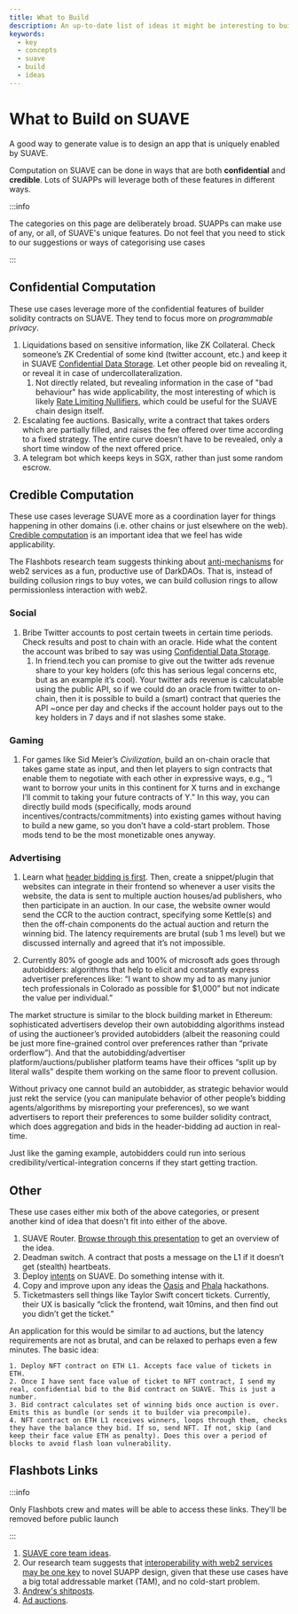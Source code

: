 ```yaml
---
title: What to Build
description: An up-to-date list of ideas it might be interesting to build on SUAVE
keywords:
  - key
  - concepts
  - suave
  - build
  - ideas
---
```


# What to Build on SUAVE

A good way to generate value is to design an app that is uniquely enabled by SUAVE.

Computation on SUAVE can be done in ways that are both **confidential** and **credible**. Lots of SUAPPs will leverage both of these features in different ways.

:::info

The categories on this page are deliberately broad. SUAPPs can make use of any, or all, of SUAVE's unique features. Do not feel that you need to stick to our suggestions or ways of categorising use cases

:::

## Confidential Computation

These use cases leverage more of the confidential features of builder solidity contracts on SUAVE. They tend to focus more on *programmable privacy*.

1. Liquidations based on sensitive information, like ZK Collateral. Check someone’s ZK Credential of some kind (twitter account, etc.) and keep it in SUAVE [Confidential Data Storage](/technical/specs/rigil/confidential-data-store). Let other people bid on revealing it, or reveal it in case of undercollateralization.
    1. Not directly related, but revealing information in the case of "bad behaviour" has wide applicability, the most interesting of which is likely [Rate Limiting Nullifiers](https://vac.dev/publications), which could be useful for the SUAVE chain design itself.
2. Escalating fee auctions. Basically, write a contract that takes orders which are partially filled, and raises the fee offered over time according to a fixed strategy. The entire curve doesn’t have to be revealed, only a short time window of the next offered price.
3. A telegram bot which keeps keys in SGX, rather than just some random escrow.


## Credible Computation

These use cases leverage SUAVE more as a coordination layer for things happening in other domains (i.e. other chains or just elsewhere on the web). [Credible computation](https://hackmd.io/@sxysun/ccdwtf) is an important idea that we feel has wide applicability. 

The Flashbots research team suggests thinking about [anti-mechanisms](https://www.youtube.com/watch?v=5v_wBkrIJhs) for web2 services as a fun, productive use of DarkDAOs. That is, instead of building collusion rings to buy votes, we can build collusion rings to allow permissionless interaction with web2.

### Social

1. Bribe Twitter accounts to post certain tweets in certain time periods. Check results and post to chain with an oracle. Hide what the content the account was bribed to say was using [Confidential Data Storage](/technical/specs/rigil/confidential-data-store).
    1. In friend.tech you can promise to give out the twitter ads revenue share to your key holders (ofc this has serious legal concerns etc, but as an example it’s cool). Your twitter ads revenue is calculatable using the public API, so if we could do an oracle from twitter to on-chain, then it is possible to build a (smart) contract that queries the API ~once per day and checks if the account holder pays out to the key holders in 7 days and if not slashes some stake.

### Gaming

1. For games like Sid Meier’s _Civilization_, build an on-chain oracle that takes game state as input, and then let players to sign contracts that enable them to negotiate with each other in expressive ways, e.g., “I want to borrow your units in this continent for X turns and in exchange I’ll commit to taking your future contracts of Y.” In this way, you can directly build mods (specifically, mods around incentives/contracts/commitments) into existing games without having to build a new game, so you don’t have a cold-start problem. Those mods tend to be the most monetizable ones anyway.

### Advertising

1. Learn what [header bidding is first](https://digiday.com/media/wtf-header-bidding/). Then, create a snippet/plugin that websites can integrate in their frontend so whenever a user visits the website, the data is sent to multiple auction houses/ad publishers, who then participate in an auction. In our case, the website owner would send the CCR to the auction contract, specifying some Kettle(s) and then the off-chain components do the actual auction and return the winning bid. The latency requirements are brutal (sub 1 ms level) but we discussed internally and agreed that it’s not impossible.

2. Currently 80% of google ads and 100% of microsoft ads goes through autobidders: algorithms that help to elicit and constantly express advertiser preferences like: “I want to show my ad to as many junior tech professionals in Colorado as possible for $1,000” but not indicate the value per individual.”

  The market structure is similar to the block building market in Ethereum: sophisticated advertisers develop their own autobidding algorithms instead of using the auctioneer’s provided autobidders (albeit the reasoning could be just more fine-grained control over preferences rather than “private orderflow”). And that the autobidding/advertiser platform/auctions/publisher platform teams have their offices “split up by literal walls” despite them working on the same floor to prevent collusion.

  Without privacy one cannot build an autobidder, as strategic behavior would just rekt the service (you can manipulate behavior of other people’s bidding agents/algorithms by misreporting your preferences), so we want advertisers to report their preferences to some builder solidity contract, which does aggregation and bids in the header-bidding ad auction in real-time.

  Just like the gaming example, autobidders could run into serious credibility/vertical-integration concerns if they start getting traction.

## Other

These use cases either mix both of the above categories, or present another kind of idea that doesn't fit into either of the above.

1. SUAVE Router. [Browse through this presentation](https://docs.google.com/presentation/d/19km1xqXrp6HClAOmyUwtq7lADM7BEUsPbTUE7zCwhCw/edit#slide=id.g2923336d3ff_0_569) to get an overview of the idea.
2. Deadman switch. A contract that posts a message on the L1 if it doesn’t get (stealth) heartbeats.
3. Deploy [intents](https://blog.essential.builders/introducing-erc-7521-generalized-intents/) on SUAVE. Do something intense with it.
4. Copy and improve upon any ideas the [Oasis](https://oasisprotocol.org/p4w3-hackathon) and [Phala](https://github.com/Phala-Network/amsterDOT-2022) hackathons.
5. Ticketmasters sell things like Taylor Swift concert tickets. Currently, their UX is basically “click the frontend, wait 10mins, and then find out you didn’t get the ticket.”

  An application for this would be similar to ad auctions, but the latency requirements are not as brutal, and can be relaxed to perhaps even a few minutes. The basic idea:

    1. Deploy NFT contract on ETH L1. Accepts face value of tickets in ETH.
    2. Once I have sent face value of ticket to NFT contract, I send my real, confidential bid to the Bid contract on SUAVE. This is just a number.
    3. Bid contract calculates set of winning bids once auction is over. Emits this as bundle (or sends it to builder via precompile).
    4. NFT contract on ETH L1 receives winners, loops through them, checks they have the balance they bid. If so, send NFT. If not, skip (and keep their face value ETH as penalty). Does this over a period of blocks to avoid flash loan vulnerability.


## Flashbots Links

:::info

Only Flashbots crew and mates will be able to access these links. They'll be removed before public launch

:::

1. [SUAVE core team ideas](https://www.notion.so/flashbots/Hackathon-Ideas-beed49f0eb0a46c38466b39afb40f372).
2. Our research team suggests that [interoperability with web2 services may be one key](https://www.notion.so/flashbots/Concrete-Ideas-On-Novel-SUAPPs-b6857caf58b94eaebf1852317594a219) to novel SUAPP design, given that these use cases have a big total addressable market (TAM), and no cold-start problem.
3. [Andrew's shitposts](https://flashbots.notion.site/flashbots/SuApp-shitposts-f404c62d046545c2ae256a0ea8e6f2cd).
4. [Ad auctions](https://www.notion.so/flashbots/Ad-Auctions-3e6c7ca6b93a41f484cd64510cb9619b).